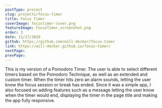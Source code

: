 ```yaml
---
postType: project
slug: projects/focus-timer
title: Focus Timer
coverImage: focustimer-cover.png
featureImage: FocusTimer_screenshot.png
order: 3
date: 11/17/2020
github: https://github.com/will-decker/focus-timer
link: https://will-decker.github.io/focus-timer/
nextPage:
prevPage:
---
```


This is my version of a Pomodoro Timer. The user is able to select different timers based on the Pomodoro Technique, as well as an extended and custom timer. When the timer hits zero an alarm sounds, letting the user know the focus session or break has ended. Since it was a simple app, I also focused on adding features such as a message letting the user know when the timer would end, displaying the timer in the page title and making the app fully responsive.
